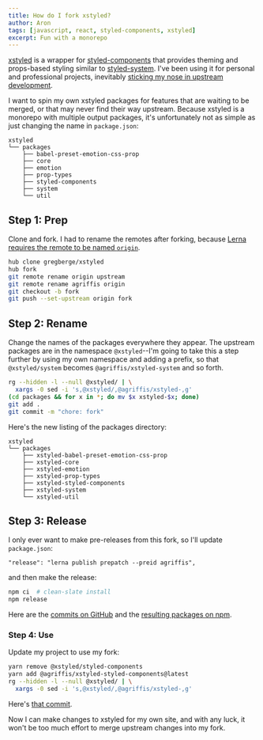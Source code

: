 ```yaml
---
title: How do I fork xstyled?
author: Aron
tags: [javascript, react, styled-components, xstyled]
excerpt: Fun with a monorepo
---
```


[xstyled](https://xstyled.dev/) is a wrapper for
[styled-components](https://styled-components.com/) that provides theming and
props-based styling similar to [styled-system](https://styled-system.com/). I've
been using it for personal and professional projects, inevitably [sticking my
nose in upstream
development](https://github.com/search?l=&q=author%3Aagriffis+repo%3Agregberge%2Fxstyled&type=commits).

I want to spin my own xstyled packages for features that are waiting to be
merged, or that may never find their way upstream. Because xstyled is a monorepo
with multiple output packages, it's unfortunately not as simple as just changing
the name in `package.json`:

```
xstyled
└── packages
    ├── babel-preset-emotion-css-prop
    ├── core
    ├── emotion
    ├── prop-types
    ├── styled-components
    ├── system
    └── util
```

## Step 1: Prep

Clone and fork. I had to rename the remotes after forking, because
[Lerna](https://lerna.js.org/) [requires the remote to be named
`origin`](https://github.com/lerna/lerna/issues/2808).

```bash
hub clone gregberge/xstyled
hub fork
git remote rename origin upstream
git remote rename agriffis origin
git checkout -b fork
git push --set-upstream origin fork
```

## Step 2: Rename

Change the names of the packages everywhere they appear. The upstream packages
are in the namespace `@xstyled`--I'm going to take this a step further by using
my own namespace and adding a prefix, so that `@xstyled/system` becomes
`@agriffis/xstyled-system` and so forth.

```bash
rg --hidden -l --null @xstyled/ | \
  xargs -0 sed -i 's,@xstyled/,@agriffis/xstyled-,g'
(cd packages && for x in *; do mv $x xstyled-$x; done)
git add .
git commit -m "chore: fork"
```

Here's the new listing of the packages directory:

```
xstyled
└── packages
    ├── xstyled-babel-preset-emotion-css-prop
    ├── xstyled-core
    ├── xstyled-emotion
    ├── xstyled-prop-types
    ├── xstyled-styled-components
    ├── xstyled-system
    └── xstyled-util
```

## Step 3: Release

I only ever want to make pre-releases from this fork, so I'll update
`package.json`:

```
"release": "lerna publish prepatch --preid agriffis",
```

and then make the release:

```bash
npm ci  # clean-slate install
npm release
```

Here are the [commits on
GitHub](https://github.com/agriffis/xstyled/commits/fork) and the [resulting
packages on npm](https://www.npmjs.com/search?q=%40agriffis%2Fxstyled).

### Step 4: Use

Update my project to use my fork:

```bash
yarn remove @xstyled/styled-components
yarn add @agriffis/xstyled-styled-components@latest
rg --hidden -l --null @xstyled/ | \
  xargs -0 sed -i 's,@xstyled/,@agriffis/xstyled-,g'
```

Here's [that commit](https://github.com/agriffis/agcom/commit/93016d1dceb55aedd791086362de1cfe06ee19e9).

Now I can make changes to xstyled for my own site, and with any luck, it won't
be too much effort to merge upstream changes into my fork.
